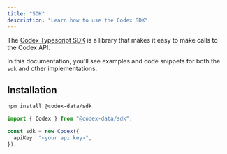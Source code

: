 ```yaml
---
title: "SDK"
description: "Learn how to use the Codex SDK"
---
```


The [Codex Typescript SDK](https://github.com/codex-data/sdk) is a library that makes it easy to make calls to the Codex API.

In this documentation, you'll see examples and code snippets for both the `sdk` and other implementations.

## Installation

```bash
npm install @codex-data/sdk
```

```typescript
import { Codex } from "@codex-data/sdk";

const sdk = new Codex({
  apiKey: "<your api key>",
});
```





